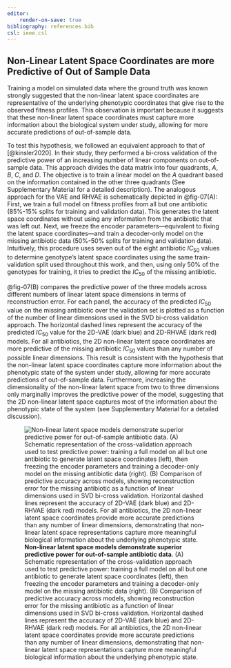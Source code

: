 ```yaml
---
editor:
    render-on-save: true
bibliography: references.bib
csl: ieee.csl
---
```


## Non-Linear Latent Space Coordinates are more Predictive of Out of Sample Data

Training a model on simulated data where the ground truth was known strongly
suggested that the non-linear latent space coordinates are representative of the
underlying phenotypic coordinates that give rise to the observed fitness
profiles. This observation is important because it suggests that these
non-linear latent space coordinates must capture more information about the
biological system under study, allowing for more accurate predictions of
out-of-sample data.

To test this hypothesis, we followed an equivalent approach to that of
[@kinsler2020]. In their study, they performed a bi-cross validation of the
predictive power of an increasing number of linear components on out-of-sample
data. This approach divides the data matrix into four quadrants, $A$, $B$, $C$,
and $D$. The objective is to train a linear model on the $A$ quadrant based on
the information contained in the other three quadrants (See Supplementary
Material for a detailed description). The analogous approach for the VAE and
RHVAE is schematically depicted in @fig-07(A): First, we train a full model on
fitness profiles from all but one antibiotic (85%-15% splits for training and
validation data). This generates the latent space coordinates without using any
information from the antibiotic that was left out. Next, we freeze the encoder
parameters---equivalent to fixing the latent space coordinates---and train a
decoder-only model on the missing antibiotic data (50%-50% splits for training
and validation data). Intuitively, this procedure uses seven out of the eight
antibiotic $IC_{50}$ values to determine genotype's latent space coordinates
using the same train-validation split used throughout this work, and then, using
only 50% of the genotypes for training, it tries to predict the $IC_{50}$ of the
missing antibiotic.

@fig-07(B) compares the predictive power of the three models across different
numbers of linear latent space dimensions in terms of reconstruction error. For
each panel, the accuracy of the predicted $IC_{50}$ value on the missing
antibiotic over the validation set is plotted as a function of the number of
linear dimensions used in the SVD bi-cross validation approach. The horizontal
dashed lines represent the accuracy of the predicted $IC_{50}$ value for the
2D-VAE (dark blue) and 2D-RHVAE (dark red) models. For all antibiotics, the 2D
non-linear latent space coordinates are more predictive of the missing
antibiotic $IC_{50}$ values than any number of possible linear dimensions. This
result is consistent with the hypothesis that the non-linear latent space
coordinates capture more information about the phenotypic state of the system
under study, allowing for more accurate predictions of out-of-sample data.
Furthermore, increasing the dimensionality of the non-linear latent space from
two to three dimensions only marginally improves the predictive power of the
model, suggesting that the 2D non-linear latent space captures most of the
information about the phenotypic state of the system (see Supplementary Material
for a detailed discussion).

![**Non-linear latent space models demonstrate superior predictive power for
out-of-sample antibiotic data**. (A) Schematic representation of the
cross-validation approach used to test predictive power: training a full model
on all but one antibiotic to generate latent space coordinates (left), then
freezing the encoder parameters and training a decoder-only model on the missing
antibiotic data (right). (B) Comparison of predictive accuracy across models,
showing reconstruction error for the missing antibiotic as a function of linear
dimensions used in SVD bi-cross validation. Horizontal dashed lines represent
the accuracy of 2D-VAE (dark blue) and 2D-RHVAE (dark red) models. For all
antibiotics, the 2D non-linear latent space coordinates provide more accurate
predictions than any number of linear dimensions, demonstrating that non-linear
latent space representations capture more meaningful biological information
about the underlying phenotypic state.](./fig/main/fig07_v01_compiled){#fig-07}


  
